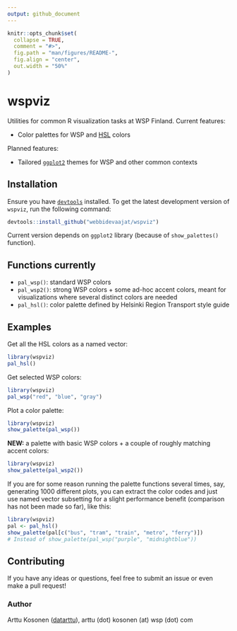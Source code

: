 ```yaml
---
output: github_document
---
```


<!-- README.md is generated from README.Rmd. Please edit that file -->

```r
knitr::opts_chunk$set(
  collapse = TRUE,
  comment = "#>",
  fig.path = "man/figures/README-",
  fig.align = "center",
  out.width = "50%"
)
```
# wspviz

<!-- badges: start -->
<!-- badges: end -->

Utilities for common R visualization tasks at WSP Finland.
Current features:

- Color palettes for WSP and [HSL](https://hsl.fi/tyyliopas) colors

Planned features:

- Tailored [`ggplot2`](https://github.com/tidyverse/ggplot2) themes for WSP and other common contexts

## Installation

Ensure you have [`devtools`](https://github.com/r-lib/devtools) installed.
To get the latest development version of `wspviz`,
run the following command:

``` r
devtools::install_github("webbidevaajat/wspviz")
```

Current version depends on `ggplot2` library
(because of `show_palettes()` function).

## Functions currently

- `pal_wsp()`: standard WSP colors
- `pal_wsp2()`: strong WSP colors + some ad-hoc accent colors,
meant for visualizations where several distinct colors are needed
- `pal_hsl()`: color palette defined by Helsinki Region Transport style guide

## Examples

Get all the HSL colors as a named vector:

```r
library(wspviz)
pal_hsl()
```

Get selected WSP colors:

```r
library(wspviz)
pal_wsp("red", "blue", "gray")
```

Plot a color palette:

```r
library(wspviz)
show_palette(pal_wsp())
```

**NEW:** a palette with basic WSP colors + a couple of roughly matching
accent colors:

```r
library(wspviz)
show_palette(pal_wsp2())
```

If you are for some reason running the palette functions
several times, say, generating 1000 different plots,
you can extract the color codes and just use
named vector subsetting for a slight performance benefit
(comparison has not been made so far), like this:

```r
library(wspviz)
pal <- pal_hsl()
show_palette(pal[c("bus", "tram", "train", "metro", "ferry")])
# Instead of show_palette(pal_wsp("purple", "midnightblue"))
```

## Contributing

If you have any ideas or questions, feel free to submit an issue
or even make a pull request!

### Author

Arttu Kosonen ([datarttu](https://github.com/datarttu)), arttu (dot) kosonen (at) wsp (dot) com
